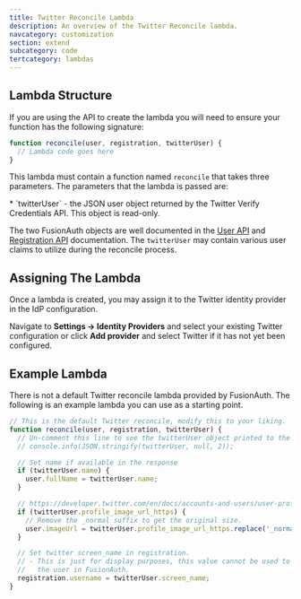 ```yaml
---
title: Twitter Reconcile Lambda
description: An overview of the Twitter Reconcile lambda.
navcategory: customization
section: extend
subcategory: code
tertcategory: lambdas
---
```


<ReconcileLambdaIntro identity_provider_name="Twitter" prefix="a" />

## Lambda Structure

If you are using the API to create the lambda you will need to ensure your function has the following signature:

```javascript
function reconcile(user, registration, twitterUser) {
  // Lambda code goes here
}
```

This lambda must contain a function named `reconcile` that takes three parameters. The parameters that the lambda is passed are:

<ReconcileLambdaUserRegistrationParameters />
* `twitterUser` - the JSON user object returned by the Twitter Verify Credentials API. This object is read-only.

The two FusionAuth objects are well documented in the [User API](/docs/apis/users) and [Registration API](/docs/apis/registrations) documentation. The `twitterUser` may contain various user claims to utilize during the reconcile process.

## Assigning The Lambda

Once a lambda is created, you may assign it to the Twitter identity provider in the IdP configuration.

Navigate to <strong>Settings -> Identity Providers</strong> and select your existing Twitter configuration or click <strong>Add provider</strong> and select Twitter if it has not yet been configured.

## Example Lambda

There is not a default Twitter reconcile lambda provided by FusionAuth. The following is an example lambda you can use as a starting point.

```javascript
// This is the default Twitter reconcile, modify this to your liking.
function reconcile(user, registration, twitterUser) {
  // Un-comment this line to see the twitterUser object printed to the event log
  // console.info(JSON.stringify(twitterUser, null, 2));

  // Set name if available in the response
  if (twitterUser.name) {
    user.fullName = twitterUser.name;
  }

  // https://developer.twitter.com/en/docs/accounts-and-users/user-profile-images-and-banners.html
  if (twitterUser.profile_image_url_https) {
    // Remove the _normal suffix to get the original size.
    user.imageUrl = twitterUser.profile_image_url_https.replace('_normal.png', '.png');
  }

  // Set twitter screen_name in registration.
  // - This is just for display purposes, this value cannot be used to uniquely identify
  //   the user in FusionAuth.
  registration.username = twitterUser.screen_name;
}
```
